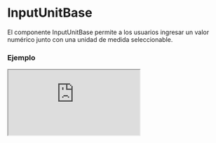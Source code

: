 # InputUnitBase

El componente InputUnitBase permite a los usuarios ingresar un valor numérico junto con una unidad de medida seleccionable.


### Ejemplo

<Iframe minHeightIframe="30dvh" src="https://fenextjs-component-storybook.vercel.app/iframe.html?args=&id=input-inputunitbase--index&viewMode=story" />

### Importacion

Para importar el componente InputUnitBase, se puede hacer desde fenextjs

```tsx copy
import { InputUnitBase } from "fenextjs";
```

### Parametros

| Parametro | Tipo | Requerido | Default | Descripcion |
| --------- | ---- | --------- | ------- | ----------- |
| defaultValue | Partial\<InputUnitValue\> | no | \{\} | Valor por defecto del componente, incluye el valor numérico y la unidad de medida. |
| value | Partial\<InputUnitValue\> | no | undefined | Valor actual del componente, incluye el valor numérico y la unidad de medida. |
| onChange | (data: Partial\<InputUnitValue\>) =\> void | no | undefined | Función que se ejecuta cuando el valor o la unidad cambia, recibe el objeto con `value` y `unit`. |
| options | Unit_All[] | sí | undefined | Opciones disponibles para las unidades de medida, definidas por el tipo `Unit_All`. |
| className | string | no | undefined | Clase CSS personalizada para el componente principal. |
| classNameSelect | string | no | undefined | Clase CSS personalizada para el select de unidades. |
| classNameInput | string | no | undefined | Clase CSS personalizada para el input del valor numérico. |

### Storybook

Para ver el storybook del componente lo puede hacer con este [link](https://fenextjs-component-storybook.vercel.app/?path=/story/input-inputunitbase--index)

### Usos

- InputUnitBase básico

```tsx copy
<InputUnitBase options={['cm', 'in', 'ft']} />
```

- InputUnitBase con valor y unidad iniciales

```tsx copy
<InputUnitBase defaultValue={{ value: 10, unit: 'cm' }} options={['cm', 'in', 'ft']} />
```

- InputUnitBase con función onChange

```tsx copy
<InputUnitBase options={['kg', 'g']} onChange={(data) => console.log(data)} />
```

